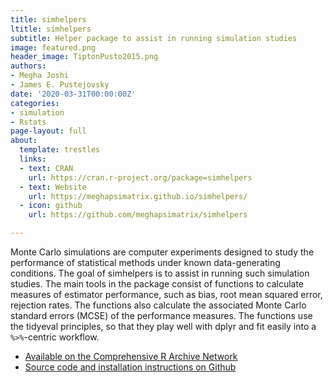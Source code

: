 ```yaml
---
title: simhelpers
ltitle: simhelpers
subtitle: Helper package to assist in running simulation studies
image: featured.png
header_image: TiptonPusto2015.png
authors:
- Megha Joshi
- James E. Pustejovsky
date: '2020-03-31T00:00:00Z'
categories:
- simulation
- Rstats
page-layout: full
about:
  template: trestles
  links:
  - text: CRAN
    url: https://cran.r-project.org/package=simhelpers
  - text: Website
    url: https://meghapsimatrix.github.io/simhelpers/
  - icon: github
    url: https://github.com/meghapsimatrix/simhelpers

---
```


Monte Carlo simulations are computer experiments designed to study the performance of statistical methods under known data-generating conditions. The goal of simhelpers is to assist in running such simulation studies. The main tools in the package consist of functions to calculate measures of estimator performance, such as bias, root mean squared error, rejection rates. The functions also calculate the associated Monte Carlo standard errors (MCSE) of the performance measures. The functions use the tidyeval principles, so that they play well with dplyr and fit easily into a `%>%`-centric workflow.

- [Available on the Comprehensive R Archive Network](https://CRAN.R-project.org/package=simhelpers)
- [Source code and installation instructions on Github](https://github.com/meghapsimatrix/simhelpers)

